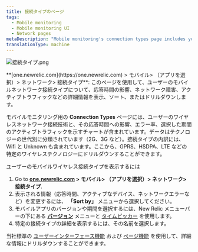 ```yaml
---
title: 接続タイプのページ
tags:
  - Mobile monitoring
  - Mobile monitoring UI
  - Network pages
metaDescription: "Mobile monitoring's connection types page includes your mobile wireless connection types and their response time, network failure rate, and traffic."
translationType: machine
---
```


![接続タイプ.png](src/images/connection-types.png '接続タイプ.png')

<figcaption>
  **[one.newrelic.com](https://one.newrelic.com) > モバイル> （アプリを選択）>
  ネットワーク> 接続タイプ**:
  このページを使用して、ユーザーのモバイルネットワーク接続タイプについて、応答時間の影響、ネットワーク障害、アクティブトラフィックなどの詳細情報を表示、ソート、またはドリルダウンします。
</figcaption>

モバイルモニタリング用の **Connection Types** ページには、ユーザーのワイヤレスネットワーク接続技術と、その応答時間への影響、エラー率、選択した期間のアクティブトラフィックを示すチャートが含まれています。データはテクノロジーの世代別に分類されています（2G、3G など）。接続タイプの内訳には、Wifi と Unknown も含まれています。ここから、GPRS、HSDPA、LTE などの特定のワイヤレステクノロジーにドリルダウンすることができます。

ユーザーのモバイルワイヤレス接続タイプを表示するには

1. Go to **[one.newrelic.com](https://one.newrelic.com) > モバイル> （アプリを選択）> ネットワーク> 接続タイプ**.
2. 表示される情報（応答時間、アクティブなデバイス、ネットワークエラーなど）を変更するには、 **「Sort by」** メニューから選択してください。
3. モバイルアプリのバージョンや期間を選択するには、New Relic メニューバーの下にある [**バージョン**](/docs/mobile-apps/versions) メニューと [タイムピッカー](/docs/site/timepicker-setting-time-periods-to-view-data) を使用します。
4. 特定の接続タイプの詳細を表示するには、その名前を選択します。

当社標準の [ユーザーインターフェース機能](/docs/accounts-partnerships/education/getting-started-new-relic/new-relic-user-interface) および [ページ機能](/docs/accounts-partnerships/education/getting-started-new-relic/standard-dashboard-features) を使用して、詳細な情報にドリルダウンすることができます。

